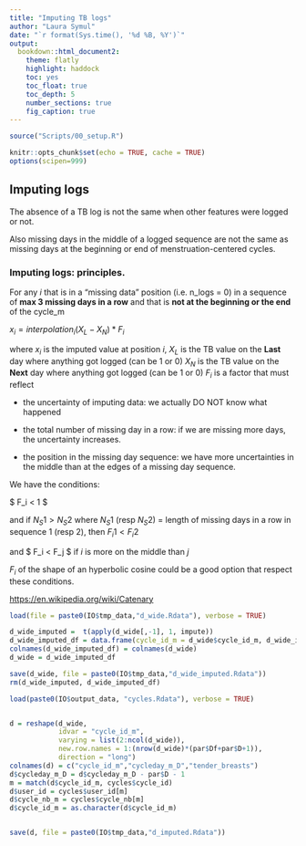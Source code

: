 ```yaml
---
title: "Imputing TB logs"
author: "Laura Symul"
date: "`r format(Sys.time(), '%d %B, %Y')`"
output: 
  bookdown::html_document2: 
    theme: flatly
    highlight: haddock
    toc: yes
    toc_float: true
    toc_depth: 5
    number_sections: true
    fig_caption: true
---
```




```r
source("Scripts/00_setup.R")
```


```r
knitr::opts_chunk$set(echo = TRUE, cache = TRUE)
options(scipen=999)
```


## Imputing logs

The absence of a TB log is not the same when other features were logged or not.

Also missing days in the middle of a logged sequence are not the same as missing days at the beginning or end of menstruation-centered cycles.


### Imputing logs: principles.

For any $i$ that is in a "missing data" position (i.e. n_logs = 0) in a sequence of **max 3 missing days in a row** and that is **not at the beginning or the end** of the cycle_m

$x_i = interpolation_i(X_L - X_N) * F_i$

where $x_i$ is the imputed value at position $i$,
$X_L$ is the TB value on the **Last** day where anything got logged (can be 1 or 0)
$X_N$ is the TB value on the **Next** day where anything got logged (can be 1 or 0)
$F_i$ is a factor that must reflect

* the uncertainty of imputing data: we actually DO NOT know what happened 

* the total number of missing day in a row: if we are missing more days, the uncertainty increases. 

* the position in the missing day sequence: we have more uncertainties in the middle than at the edges of a missing day sequence.

We have the conditions:

$ F_i < 1 $

and if $N_S1 > N_S2$ where $N_S1$ (resp $N_S2$) = length of missing days in a row in sequence 1 (resp 2), then $F_i1 < F_i2$ 

and $ F_i < F_j $ if $i$ is more on the middle than $j$


$F_i$ of the shape of an hyperbolic cosine could be a good option that respect these conditions.

[https://en.wikipedia.org/wiki/Catenary](https://en.wikipedia.org/wiki/Catenary)




```r

load(file = paste0(IO$tmp_data,"d_wide.Rdata"), verbose = TRUE)

```
```r

d_wide_imputed =  t(apply(d_wide[,-1], 1, impute))
d_wide_imputed_df = data.frame(cycle_id_m = d_wide$cycle_id_m, d_wide_imputed)
colnames(d_wide_imputed_df) = colnames(d_wide)
d_wide = d_wide_imputed_df

save(d_wide, file = paste0(IO$tmp_data,"d_wide_imputed.Rdata"))
rm(d_wide_imputed, d_wide_imputed_df)
```


```r

load(paste0(IO$output_data, "cycles.Rdata"), verbose = TRUE)


d = reshape(d_wide, 
            idvar = "cycle_id_m", 
            varying = list(2:ncol(d_wide)), 
            new.row.names = 1:(nrow(d_wide)*(par$Df+par$D+1)),
            direction = "long")
colnames(d) = c("cycle_id_m","cycleday_m_D","tender_breasts")
d$cycleday_m_D = d$cycleday_m_D - par$D - 1
m = match(d$cycle_id_m, cycles$cycle_id)
d$user_id = cycles$user_id[m]
d$cycle_nb_m = cycles$cycle_nb[m]
d$cycle_id_m = as.character(d$cycle_id_m)


save(d, file = paste0(IO$tmp_data,"d_imputed.Rdata"))


```





